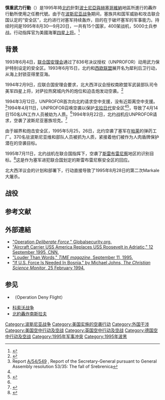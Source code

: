 {{NoteTA|1=zh-hans:斯雷布雷尼察;zh-tw:雪布尼查;zh-hk:斯雷布雷尼察;}}
{{他用|subject=[[北约|北约]]於1995年8月至9月進行的轰炸行动|other=北约於1994年和1995年其他时间進行的轰炸行動|拒绝飞行行动|want=1}}
{{roughtranslation|time=2011-12-23T16:12:35+00:00}}
{{Infobox military conflict
|conflict=慎重武力行動
|partof={{le|北約介入波士尼亞戰爭|NATO intervention in Bosnia}}，[[波斯尼亞戰爭|波斯尼亞戰爭]]
|image=[[File:F-16_deliberate_force.JPG|300px]]
|caption=一架[[美國空軍|美國空軍]][[F-16戰隼戰鬥機|F-16C]]完成[[北約|北約]]的空襲[[塞族共和国军|塞族共和国军]]任務，返回[[義大利|義大利]][[阿维亚诺空军基地|阿维亚诺空军基地]]降落。
|date=1995年8月30日–1995年9月20日
|place=[[波士尼亞與赫塞哥維納|波士尼亞與赫塞哥維納]]
|casus=The [[Markale_Massacres|shelling of the Sarajevo market place]] on 28 August 1995 by the Bosnian Serb Army.<ref>{{Cite web |url=http://www.afsouth.nato.int/factsheets/DeliberateForceFactSheet.htm |title=NATO Allied Forces (Southern Europe) Factsheet |accessdate=2015-05-21 |archive-date=2008-11-10 |archive-url=https://web.archive.org/web/20081110153404/http://www.afsouth.nato.int/factsheets/DeliberateForceFactSheet.htm |dead-url=yes }}</ref>
|territory=
|result= 北約戰略性勝利
*[[塞族共和國|波赫塞族]]重回[[岱頓協定|談判]]
|combatant1={{collapsible list
|bullets = yes
|title = {{flag|NATO}}
|{{flag|Belgium}}
|{{flag|Canada}}
|{{flag|Denmark}}
|{{flag|France}}
|{{flag|Germany}}
|{{flag|Italy}}
|{{flag|Luxembourg}}
|{{flag|Netherlands}}
|{{flag|Norway}}
|{{flag|Portugal}}
|{{flag|Spain}}
|{{flag|Turkey}}
|{{flag|United Kingdom}}
|{{flag|United States}}
}}
----
{{flagicon|United Nations}} '''{{le|联合国保护部队|UNPROFOR}}'''

|combatant2={{flagicon|Republika Srpska}} '''[[塞族共和國|塞族共和國]]'''
|commander1={{flagicon|NATO}}/{{flagicon|United States}} {{le|小萊頓·史密斯|Leighton W. Smith, Jr.}}<br>{{flagicon|NATO}}/{{flagicon|United States}} {{le|邁克爾·萊恩|Michael E. Ryan}}<br>{{flagicon|NATO}}/{{flagicon|United Kingdom}} {{le|斯图亚特·彼奇|Stuart Peach}}
----
{{flagicon|United Nations}}/{{flagicon|France}} {{le|波納德·詹維爾|Bernard Janvier}}<br>
{{flagicon|United Nations}}/{{flagicon|United Kingdom}} {{le|魯伯特·史密斯|Rupert Smith|魯伯特·史密斯爵士}}<br>
{{flagicon|United Nations}}/{{flagicon|United Kingdom}} {{le|迪克·阿普爾蓋特|Dick Applegate}}<br>
----
{{flagicon|United Kingdom}} {{le|馬克·芒|Mark Mans|馬克·芒爵士}}<ref>{{cite web |url=http://www.army.mod.uk/documents/general/TAQ_Volume__6.pdf |title=存档副本 |accessdate=2012-05-24 |deadurl=yes |archiveurl=https://web.archive.org/web/20120918012053/http://www.army.mod.uk/documents/general/TAQ_Volume__6.pdf |archivedate=2012-09-18 }}</ref>
|commander2={{flagicon|Republika Srpska}} [[拉特科·姆拉迪奇|拉特科·姆拉迪奇]] <br> {{flagicon|Republika Srpska}} {{le|拉迪斯拉夫·科斯蒂奇|Radislav Krstić}}
|strength1={{flagicon|NATO}} 400架飛機<br /> {{flagicon|NATO}} 5,000名軍事人員 <br> {{flagicon|United Nations}} 500名法國維和部隊 <br> {{flagicon|United Nations}} 320名英國維和部隊 <br> {{flagicon|United Nations}} [[荷蘭皇家海軍陸戰隊|荷蘭皇家海軍陸戰隊]]第1迫擊砲連  <br> {{flagicon|United Nations}} 12門105mm火炮 <br> {{flagicon|United Nations}} 8門155mm榴彈砲 <br>{{flagicon|United Nations}} 12輛英國[[武士步兵战车|武士步兵战车]]
|strength2={{flagicon|Republika Srpska}} 80,000名士兵
|casualties1={{flagicon|France}} 1架{{le|幻象2000N/2000D|Mirage 2000D|幻象2000D}}被擊落 <br>{{flagicon|France}} 2名飛行員[[戰俘|被俘]]
|casualties2=25–27名士兵陣亡<ref>{{cite web|publisher=Al Jazeera|title=US interventions post-Cold War: Bosnian War|url=http://www.aljazeera.com/indepth/interactive/2013/09/201395758918848.html|date=5 September 2013|accessdate=12 August 2014|deadurl=no|archiveurl=https://web.archive.org/web/20140109211022/http://www.aljazeera.com/indepth/interactive/2013/09/201395758918848.html|archivedate=2014年1月9日}}</ref>
|casualties3=27名波士尼亞塞族平民死亡<ref>{{cite book|last=Ripley|first=Tim|year=1999|title=Operation ''Deliberate Force'': The UN and NATO Campaign in Bosnia, 1995|publisher={{tsl|en|Centre for Defence and International Security Studies|Centre for Defence and International Security Studies}}|location=[[蘭卡斯特_(蘭開夏郡)|Lancaster]], England|isbn=978-0-9536650-0-6|ref=harv|url=http://books.google.com/books?id=0X4tAQAAIAAJ|p=316|deadurl=no|archiveurl=https://web.archive.org/web/20201116074655/https://books.google.com/books?id=0X4tAQAAIAAJ|archivedate=2020-11-16|access-date=2015-05-21}}</ref>
|notes=
}}
{{Campaignbox 北約干涉波黑}}

'''慎重武力行動'''（{{lang-en|Operation Deliberate Force}}）是1995年時[[北约|北约]]針對[[波士尼亞與赫塞哥維納|波士尼亞與赫塞哥維納]]地區所進行的轟炸行動所使用之任務代號。由于在[[波斯尼亚战争|波斯尼亚战争]]期间，塞族共和国军威胁和攻击联合国认定的“安全区”，北约进行对塞军持续轰炸，目的在于破坏塞军的军事能力。持续时间是1995年8月30—9月20日，一共有15个国家，400架战机，5000士兵参战。行动指挥官为美國海軍[[上将_(美国)|四星上将]]{{link-en|小萊頓·史密斯|Leighton W. Smith, Jr.}}。<ref>{{cite book| title = To End a War | url = https://archive.org/details/toendwar00holb_0 | last = Holbrooke |first = Richard | authorlink = Richard Holbrooke |publisher = Modern Library | year =  1999|page=[https://archive.org/details/toendwar00holb_0/page/327 327] |isbn = 0-375-75360-5 | oclc = 40545454 |location = New York }}</ref>

==背景==
1993年6月4日，[[联合国安理会|联合国安理会]]通过了836号决议授权{{link-en|联合国保护部队|United Nations Protection Force}}（UNPROFOR）动用武力保护特别设定的安全区。1993年6月15日，北约和[[西歐聯盟|西欧联盟]]展开名为犀利后卫行动，从海上封锁亚得里亚海。

1994年2月9日，应联合国安理会要求，北大西洋议会授权南欧盟军武装部队司令美军四星上将{{Link-en|迈克尔·布尔达|Michael Boorda}}，对萨拉热窝城内外的炮位和迫击炮发动空袭。<ref>{{cite book|title=American national biography|first=Mark Christopher|last=Carnes|page=29|volume=29|publisher=Oxford University Press|year=2005|url=http://books.google.com/books?id=wZczV8ZxgL4C&pg=PA29|deadurl=no|archiveurl=https://web.archive.org/web/20210110161238/https://books.google.com/books?id=wZczV8ZxgL4C&pg=PA29|archivedate=2021-01-10|access-date=2015-05-21}}</ref>

1994年3月12日，UNPROFOR首次向北約请求空中支援，没有近距离空中支援。<ref name="a54549">Report [http://www.un.org/Docs/journal/asp/ws.asp?m=A/54/549 A/54/549] {{Wayback|url=http://www.un.org/Docs/journal/asp/ws.asp?m=A%2F54%2F549 |date=20090912110426 }}, Report of the Secretary-General pursuant to General Assembly resolution 53/35: The fall of Srebrenica</ref>1994年4月11日，UNPROFOR召唤空袭以保护[[戈拉日代|戈拉日代]]安全区<ref name="a54549"/><ref name="Bethlehem1997pliiv">{{cite book|title=The 'Yugoslav' Crisis in International Law|last1=Bethlehem|first1=Daniel L.|last2=Weller|first2=Marc|year=1997|page=liiv|series=Cambridge International Documents Series|volume=5|publisher=Cambridge University Press|isbn=978-0-521-46304-1|url=http://books.google.com/books?id=7SczBzxA6-IC&pg=PR54|ref=harv|deadurl=no|archiveurl=https://web.archive.org/web/20200913124016/https://books.google.com/books?id=7SczBzxA6-IC&pg=PR54|archivedate=2020-09-13|access-date=2015-05-21}}</ref>，导致了4月14日150名UN工作人员被劫为人质。<ref name="a54549"/>1994年9月22日，北约战机应UNPROFOR请求，空袭了波斯尼亚塞族坦克。<ref>{{cite press release|title=NATO AIRCRAFT ATTACK BOSNIAN-SERB TANK|date=22 September 1994|publisher=[[NATO|NATO]]|url=http://www.nato.int/docu/pr/1994/p94-090.htm|deadurl=no|archiveurl=https://web.archive.org/web/20121020004556/http://www.nato.int/docu/pr/1994/p94-090.htm|archivedate=2012年10月20日|access-date=2015年5月21日}}</ref>

由于越界和炮击安全区，1995年5月25，26日，北约空袭了塞军在[[帕莱_(波黑)|帕莱]]的弹药工厂。370名驻波斯尼亚维和部队人员被抓为人质，紧接着他们被作为人肉盾牌保护潜在的空袭目标。

1995年7月11日，北约战机在联合国指挥下，空袭了[[斯雷布雷尼察|斯雷布雷尼察]]地区的识别目标。<ref>{{cite press release|title=NATO AIRCRAFT PROVIDE CLOSE AIR SUPPORT IN THE SREBRENICA AREA|publisher=[[NATO|NATO]]|date=11 July 1995|language=en,fr|url=http://www.nato.int/docu/pr/1995/p95-068.htm|deadurl=no|archiveurl=https://web.archive.org/web/20121019001619/http://www.nato.int/docu/pr/1995/p95-068.htm|archivedate=2012年10月19日|access-date=2015年5月21日}}</ref>这是作为塞军进犯联合国划定的斯雷布雷尼察安全区的回应。

北大西洋议会的计划和部署下，行动直接导致了1995年8月28日的第二次Markale大屠杀。

==战役==

== 参考文献 ==
{{Reflist}}

==外部連結==
*[http://www.globalsecurity.org/military/ops/deliberate_force.htm "Operation ''Deliberate Force''," Globalsecurity.org.]{{Wayback|url=http://www.globalsecurity.org/military/ops/deliberate_force.htm |date=20200818171611 }}
*[http://www.cnn.com/WORLD/Bosnia/updates/sep95/9-12/carrier/index.html "Aircraft Carrier USS America Replaces USS Roosevelt in Adriatic," 12 September 1995, CNN.]{{Wayback|url=http://www.cnn.com/WORLD/Bosnia/updates/sep95/9-12/carrier/index.html |date=20201111064641 }}
*[http://www.time.com/time/magazine/article/0,9171,983401-1,00.html "Louder Than Words," ''TIME magazine'', September 11, 1995.]{{Wayback|url=http://www.time.com/time/magazine/article/0,9171,983401-1,00.html |date=20130525204916 }}
*[http://www.csmonitor.com/1994/0225/25231.html "If U.S. Force Is Needed In Bosnia," by Michael Johns, ''The Christian Science Monitor'', 25 February 1994.]{{Wayback|url=http://www.csmonitor.com/1994/0225/25231.html |date=20200818150330 }}

==参见==
* {{link-en|禁航行動|Operation Deny Flight}}（Operation Deny Flight）
* [[科索沃战争|科索沃战争]]
* [[北約轟炸南斯拉夫|北約轟炸南斯拉夫]]

{{南斯拉夫內戰}}

{{DEFAULTSORT:Operation ''Deliberate Force''}}
[[Category:波斯尼亚战争|Category:波斯尼亚战争]]
[[Category:美国实施的空袭行动|Category:美国实施的空袭行动]]
[[Category:外国干涉|Category:外国干涉]]
[[Category:美国空中行动及空战|Category:美国空中行动及空战]]
[[Category:英国空中行动及空战|Category:英国空中行动及空战]]
[[Category:德国空中行动及空战|Category:德国空中行动及空战]]
[[Category:1995年军事冲突|Category:1995年军事冲突]]
[[Category:1995年波黑|Category:1995年波黑]]